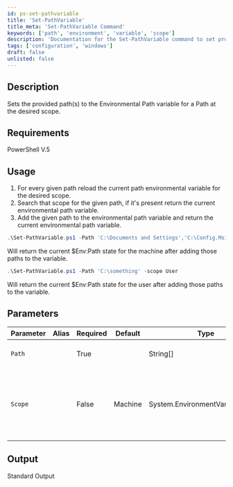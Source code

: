 ```yaml
---
id: ps-set-pathvariable
title: 'Set-PathVariable'
title_meta: 'Set-PathVariable Command'
keywords: ['path', 'environment', 'variable', 'scope']
description: 'Documentation for the Set-PathVariable command to set provided paths to the Environmental Path variable at the desired scope.'
tags: ['configuration', 'windows']
draft: false
unlisted: false
---
```


## Description
Sets the provided path(s) to the Environmental Path variable for a Path at the desired scope.

## Requirements
PowerShell V.5

## Usage
1. For every given path reload the current path environmental variable for the desired scope.
2. Search that scope for the given path, if it's present return the current environmental path variable.
3. Add the given path to the environmental path variable and return the current environmental path variable.



```powershell
.\Set-PathVariable.ps1 -Path 'C:\Documents and Settings','C:\Config.Msi', 'C:\Recovery','C:\Intel' -scope Machine
```
Will return the current $Env:Path state for the machine after adding those paths to the variable.

```powershell
.\Set-PathVariable.ps1 -Path 'C:\something' -scope User
```
Will return the current $Env:Path state for the user after adding those paths to the variable.

## Parameters
| Parameter         | Alias | Required  | Default   | Type      | Description                               |
| ----------------- | ----- | --------- | --------- | --------- | ----------------------------------------- |
| `Path`            |       | True      |           | String[]  | A list of paths to add to the desired scope
| `Scope`           |       | False     | Machine   | System.EnvironmentVariableTarget   | This designates the scoped environmental variable you wish to target, machine, or user.                                          |


## Output

Standard Output









